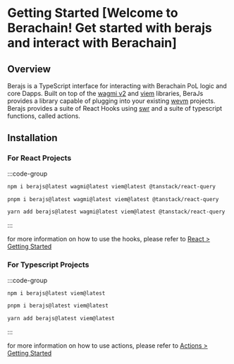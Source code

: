 # Getting Started [Welcome to Berachain! Get started with berajs and interact with Berachain]

## Overview

Berajs is a TypeScript interface for interacting with Berachain PoL logic and core Dapps. Built on top of the [wagmi v2](https://wagmi.sh/) and [viem](https://viem.sh/) libraries, BeraJs provides a library capable of plugging into your existing [wevm](https://wevm.dev/) projects. Berajs
provides a suite of React Hooks using [swr](https://swr.vercel.app/) and a suite of typescript functions, called actions.

## Installation

### For React Projects

:::code-group

```bash [npm]
npm i berajs@latest wagmi@latest viem@latest @tanstack/react-query
```

```bash [pnpm]
pnpm i berajs@latest wagmi@latest viem@latest @tanstack/react-query
```

```bash [yarn]
yarn add berajs@latest wagmi@latest viem@latest @tanstack/react-query
```

:::

for more information on how to use the hooks, please refer to [React > Getting Started](/react/getting-started)

### For Typescript Projects

:::code-group

```bash [npm]
npm i berajs@latest viem@latest
```

```bash [pnpm]
pnpm i berajs@latest viem@latest
```

```bash [yarn]
yarn add berajs@latest viem@latest
```

:::

for more information on how to use actions, please refer to [Actions > Getting Started](/actions/getting-started)
